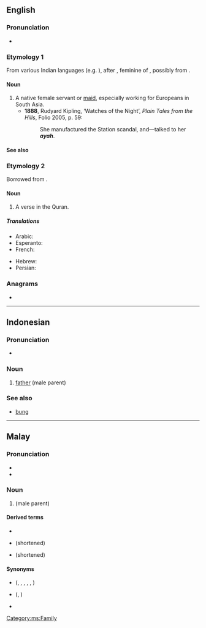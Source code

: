 ==English==

===Pronunciation===
* {{IPA|/aɪə/|lang=en}}

===Etymology 1===
From various Indian languages (e.g. {{etyl|hi|-}} {{m|hi||आया|dry nurse, nanny}}), after {{etyl|pt|en}} {{m|pt|aia||nurse, governess}}, feminine of {{m|pt|aio||tutor}}, possibly from {{etyl|la|en}} {{m|la|avia||grandmother}}.

====Noun====
{{en-noun}}

# A native female servant or [[maid]], especially working for Europeans in South Asia.
#* '''1888''', Rudyard Kipling, ‘Watches of the Night’, ''Plain Tales from the Hills'', Folio 2005, p. 59:
#*: She manufactured the Station scandal, and—talked to her '''''ayah'''''.

====See also====
{{Wikisource1911Enc Citation|Ayah}}

===Etymology 2===
Borrowed from {{bor|en|ar|آيَة||sign, token|notext=1}}.

====Noun====
{{en-noun|s|ayat}}

# A verse in the Quran.

=====Translations=====
{{trans-top|A verse in the Quran.}}
* Arabic: {{t+|ar|آية|tr=ʾāya}}
* Esperanto: {{t|eo|ajaho}}
* French: {{t+|fr|aya|m}}
{{trans-mid}}
* Hebrew: {{t+|he|איה}}
* Persian: {{t+|fa|آیه|tr=âye|sc=fa-Arab}}
{{trans-bottom}}

===Anagrams===
* {{anagrams|en|Haya|haya}}

----

==Indonesian==

===Pronunciation===
* {{IPA|/a.jah/|lang=id}}

===Noun===
{{id-noun}}

# [[father]] (male parent)

===See also===
* [[bung]]

----

==Malay==

===Pronunciation===
* {{IPA|/ajah/|lang=ms}}
* {{rhymes|ajah|jah|ah|lang=ms}}

===Noun===
{{head|ms|noun}}

# {{l|en|father}} (male parent)

====Derived terms====
* {{l|ms|ayahanda}}
* {{l|ms|aya}} (shortened)
* {{l|ms|yah}} (shortened)

====Synonyms====
* {{l|ms|bapa}} ({{l|ms|bapanda}}, {{l|ms|bapai}}, {{l|ms|bapak}}, {{l|ms|bapang}}, {{l|ms|baba}}, {{l|ms|papa}})
* {{l|ms|abah}} ({{l|ms|aba}}, {{l|ms|bah}})
* {{l|ms|rama}}

[[Category:ms:Family]]